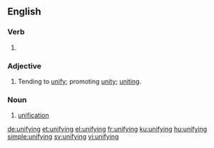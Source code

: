 ==English==

===Verb===
{{head|en|present participle}}

# {{present participle of|unify|lang=en}}

===Adjective===
{{en-adj}}
# Tending to [[unify]]; promoting [[unity]]; [[uniting]].

===Noun===
{{en-noun}}

# [[unification]]

[[de:unifying]]
[[et:unifying]]
[[el:unifying]]
[[fr:unifying]]
[[ku:unifying]]
[[hu:unifying]]
[[simple:unifying]]
[[sv:unifying]]
[[vi:unifying]]
